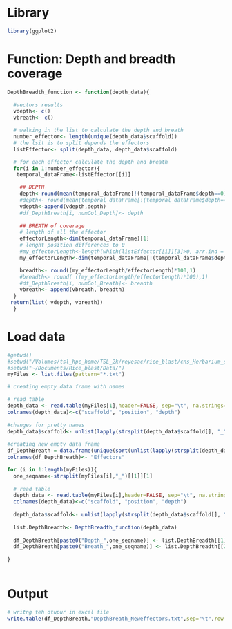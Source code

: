 # Library
```r
library(ggplot2)
```

# Function: Depth and breadth coverage
```r

DepthBreadth_function <- function(depth_data){
  
  #vectors results
  vdepth<- c()
  vbreath<- c()

  # walking in the list to calculate the depth and breath
  number_effector<- length(unique(depth_data$scaffold))
  # the lsit is to split depends the effectors
  listEffector<- split(depth_data, depth_data$scaffold)

  # for each effector calculate the depth and breath
  for(i in 1:number_effector){
   temporal_dataFrame<-listEffector[[i]]

    ## DEPTH
    depth<-round(mean(temporal_dataFrame[!(temporal_dataFrame$depth==0),3]),1)
    #depth<- round(mean(temporal_dataFrame[!(temporal_dataFrame$depth==0),3]),1)
    vdepth<-append(vdepth,depth)
    #df_DepthBreath[i, numCol_Depth]<- depth
  
    ## BREATH of coverage
    # length of all the effector
    effectorLength<-dim(temporal_dataFrame)[1]
    # lenght position differences to 0
    #my_effectorLength<-length(which(listEffector[[i]][3]>0, arr.ind = FALSE, useNames = TRUE))
    my_effectorLength<-dim(temporal_dataFrame[!(temporal_dataFrame$depth==0),])[1]

    breadth<- round((my_effectorLength/effectorLength)*100,1)
    #breadth<- round( ((my_effectorLength/effectorLength)*100),1) 
    #df_DepthBreath[i, numCol_Breath]<- breadth
    vbreath<- append(vbreath, breadth)
  } 
 return(list( vdepth, vbreath))
  }

```

# Load data 
```r
#getwd()
#setwd("/Volumes/tsl_hpc_home/TSL_2k/reyesac/rice_blast/cns_Herbarium_samples_Effectors/")
#setwd("~/Documents/Rice_blast/Data/")
myFiles <- list.files(pattern="*.txt")
```


```r
# creating empty data frame with names 

# read table 
depth_data <- read.table(myFiles[1],header=FALSE, sep="\t", na.strings="NA", dec=".", strip.white=TRUE,stringsAsFactors=FALSE)
colnames(depth_data)<-c("scaffold", "position", "depth")
  
#changes for pretty names
depth_data$scaffold<- unlist(lapply(strsplit(depth_data$scaffold[], "_"), `[[`, 1))
  
#creating new empty data frame 
df_DepthBreath = data.frame(unique(sort(unlist(lapply(strsplit(depth_data$scaffold[], "_"), `[[`, 1)))))
colnames(df_DepthBreath)<- "Effectors"

for (i in 1:length(myFiles)){
  one_seqname<-strsplit(myFiles[i],"_")[[1]][1]
  
  # read table 
  depth_data <- read.table(myFiles[i],header=FALSE, sep="\t", na.strings="NA", dec=".", strip.white=TRUE,stringsAsFactors=FALSE)
  colnames(depth_data)<-c("scaffold", "position", "depth")
  
  depth_data$scaffold<- unlist(lapply(strsplit(depth_data$scaffold[], "_"), `[[`, 1))
  
  list.DepthBreadth<- DepthBreadth_function(depth_data)
  
  df_DepthBreath[paste0("Depth_",one_seqname)] <- list.DepthBreadth[[1]]
  df_DepthBreath[paste0("Breath_",one_seqname)] <- list.DepthBreadth[[2]]
  
}  
  
```


# Output 
```r
# writng teh otupur in excel file 
write.table(df_DepthBreath,"DepthBreath_Neweffectors.txt",sep="\t",row.names=FALSE)
```
